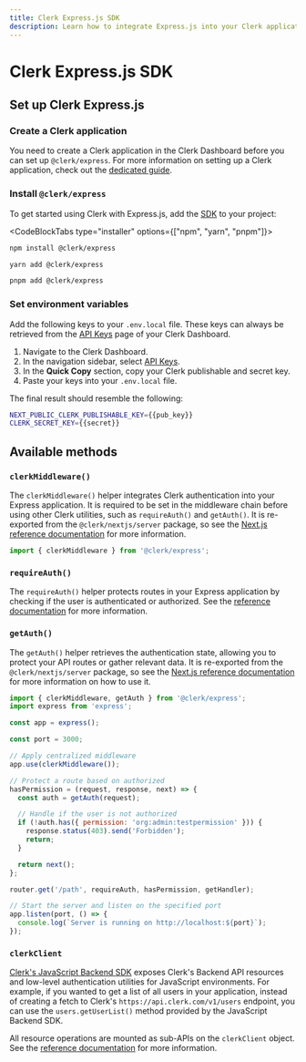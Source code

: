 ```yaml
---
title: Clerk Express.js SDK
description: Learn how to integrate Express.js into your Clerk application.
---
```


# Clerk Express.js SDK

## Set up Clerk Express.js

<Steps>

### Create a Clerk application

You need to create a Clerk application in the Clerk Dashboard before you can set up `@clerk/express`. For more information on setting up a Clerk application, check out the [dedicated guide](/docs/quickstarts/setup-clerk).

### Install `@clerk/express`

To get started using Clerk with Express.js, add the [SDK](https://www.npmjs.com/package/@clerk/express) to your project:

<CodeBlockTabs type="installer" options={["npm", "yarn", "pnpm"]}>
```sh filename="terminal"
npm install @clerk/express
```

```sh filename="terminal"
yarn add @clerk/express
```

```sh filename="terminal"
pnpm add @clerk/express
```
</CodeBlockTabs>

### Set environment variables

<SignedIn>

Add the following keys to your `.env.local` file. These keys can always be retrieved from the [API Keys](https://dashboard.clerk.com/last-active?path=api-keys) page of your Clerk Dashboard.

</SignedIn>

<SignedOut>

1. Navigate to the Clerk Dashboard.
2. In the navigation sidebar, select [API Keys](https://dashboard.clerk.com/last-active?path=api-keys).
3. In the **Quick Copy** section, copy your Clerk publishable and secret key.
4. Paste your keys into your `.env.local` file.

The final result should resemble the following:

</SignedOut>

  ```sh filename=".env.local"
  NEXT_PUBLIC_CLERK_PUBLISHABLE_KEY={{pub_key}}
  CLERK_SECRET_KEY={{secret}}
  ```

</Steps>

## Available methods

### `clerkMiddleware()`

The `clerkMiddleware()` helper integrates Clerk authentication into your Express application. It is required to be set in the middleware chain before using other Clerk utilities, such as `requireAuth()` and `getAuth()`. It is re-exported from the `@clerk/nextjs/server` package, so see the [Next.js reference documentation](https://clerk.com/docs/references/nextjs/clerk-middleware) for more information.

```js
import { clerkMiddleware } from '@clerk/express';
```

### `requireAuth()`

The `requireAuth()` helper protects routes in your Express application by checking if the user is authenticated or authorized. See the [reference documentation](/docs/references/express/require-auth) for more information.

### `getAuth()`

The `getAuth()` helper retrieves the authentication state, allowing you to protect your API routes or gather relevant data. It is re-exported from the `@clerk/nextjs/server` package, so see the [Next.js reference documentation](https://clerk.com/docs/references/nextjs/get-auth) for more information on how to use it.

```js
import { clerkMiddleware, getAuth } from '@clerk/express';
import express from 'express';

const app = express();

const port = 3000;

// Apply centralized middleware
app.use(clerkMiddleware());

// Protect a route based on authorized
hasPermission = (request, response, next) => {
  const auth = getAuth(request);

  // Handle if the user is not authorized
  if (!auth.has({ permission: 'org:admin:testpermission' })) {
    response.status(403).send('Forbidden');
    return;
  }

  return next();
};

router.get('/path', requireAuth, hasPermission, getHandler);

// Start the server and listen on the specified port
app.listen(port, () => {
  console.log(`Server is running on http://localhost:${port}`);
});
```

### `clerkClient`

[Clerk's JavaScript Backend SDK](/docs/references/backend/overview) exposes Clerk's Backend API resources and low-level authentication utilities for JavaScript environments. For example, if you wanted to get a list of all users in your application, instead of creating a fetch to Clerk's `https://api.clerk.com/v1/users` endpoint, you can use the `users.getUserList()` method provided by the JavaScript Backend SDK.

All resource operations are mounted as sub-APIs on the `clerkClient` object. See the [reference documentation](/docs/references/backend/overview#usage) for more information.
